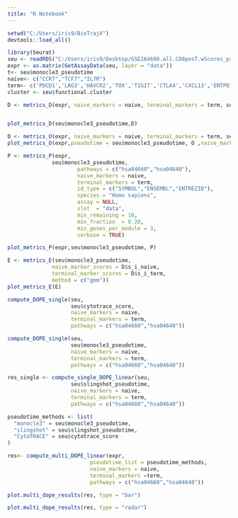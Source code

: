 ```yaml
---
title: "R Notebook"
---
```


```r
setwd("C:/Users/iris9/BioTrajX")
devtools::load_all() 
```

```r
library(Seurat)
seu <- readRDS("C:/Users/iris9/Desktop/GSE164690.all.CD8posT.wScores_pseudotime.rds")
expr <- as.matrix(GetAssayData(seu, layer = "data"))
t<- seu$monocle3_pseudotime
naive<- c("CCR7","TCF7","IL7R")
term<- c('PDCD1','LAG3','HAVCR2','TOX','TIGIT','CTLA4','CXCL13','ENTPD1','ITGAE')
cluster <- seu$functional.cluster

```

```r
D <- metrics_D(expr, naive_markers = naive, terminal_markers = term, seu$monocle3_pseudotime)


plot_metrics_D(seu$monocle3_pseudotime,D)
```
```r
O <- metrics_O(expr, naive_markers = naive, terminal_markers = term, seu$monocle3_pseudotime)
plot_metrics_O(expr,pseudotime = seu$monocle3_pseudotime, O ,naive_markers = naive, terminal_markers = term)
```
```r
P <- metrics_P(expr,
              seu$monocle3_pseudotime,
                      pathways = c("hsa04660","hsa04640"),
                      naive_markers = naive,
                      terminal_markers = term,
                      id_type = c("SYMBOL","ENSEMBL","ENTREZID"),
                      species = "Homo sapiens",
                      assay = NULL,
                      slot  = "data",
                      min_remaining = 10,
                      min_fraction  = 0.20,
                      min_genes_per_module = 3,
                      verbose = TRUE)

plot_metrics_P(expr,seu$monocle3_pseudotime, P)
```
```r
E <- metrics_E(seu$monocle3_pseudotime,
              naive_marker_scores = D$s_i_naive,
              terminal_marker_scores = D$s_i_term,
              method = c("gmm"))
plot_metrics_E(E)            
```
```r
compute_DOPE_single(seu,
                    seu$cytotrace_score,
                    naive_markers = naive,
                    terminal_markers = term, 
                    pathways = c("hsa04660","hsa04640"))
```

```r
compute_DOPE_single(seu,
                    seu$monocle3_pseudotime,
                    naive_markers = naive,
                    terminal_markers = term, 
                    pathways = c("hsa04660","hsa04640"))
```

```r
res_single <- compute_single_DOPE_linear(seu,
                    seu$slingshot_pseudotime,
                    naive_markers = naive,
                    terminal_markers = term, 
                    pathways = c("hsa04660","hsa04640"))
```
```r
pseudotime_methods <- list(
  "monocle3" = seu$monocle3_pseudotime,
  "slingshot" = seu$slingshot_pseudotime, 
  "CytoTRACE" = seu$cytotrace_score
)

res<- compute_multi_DOPE_linear(expr,
                          pseudotime_list = pseudotime_methods,
                          naive_markers = naive,
                          terminal_markers =term,
                          pathways = c("hsa04660","hsa04640"))
```
```r
plot.multi_dope_results(res, type = "bar")
```
```r
plot.multi_dope_results(res, type = "radar")
```


